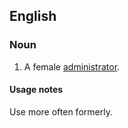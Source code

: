 ==English==
===Noun===
{{en-noun|'''[[administratrices]] or '''[[administratixes]]'''}}
# A female [[administrator]].

====Usage notes====
Use more often formerly.